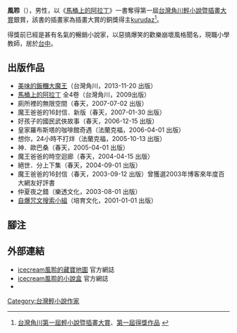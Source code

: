 {{Infobox writer 
| name         = 風聆
| image        = 
| imagesize    = 
| caption      = 
| original     = 
| kana         = 
| romaji       =  Fēng Líng
| zi           = 
| hao          = 
| birthname    = 
| pseudonym    = 
| birthdate    = 1974年
| birthplace   = 
| deathdate    = 
| deathplace   = 
| residence    =
| occupation   = [[教師|教師]]、[[作家|作家]]
| nationality  = {{ROC}}
| ethnicity    = 
| citizenship  = {{ROC}}
| education    = 
| alma_mater   = 
| period       = 2000年至今
| genre        = [[小說|小說]]
| subject      = 
| movement     = 
| notableworks = 馬桶上的阿拉丁
| parents      =
| spouse       = 
| partner      = 
| children     = 
| relatives    = 
| influences   = 
| influenced   = 
| awards       = [[台灣角川輕小說暨插畫大賞|台灣角川輕小說暨插畫大賞]] 銀賞
| signature    = 
| website      = http://icecream6.pixnet.net/blog
}}

'''風聆'''（{{bd|1974年||||catIdx=F風}}），男性，以《[[馬桶上的阿拉丁|馬桶上的阿拉丁]]》一書奪得第一屆[[台灣角川輕小說暨插畫大賞|台灣角川輕小說暨插畫大賞]]銀賞，該書的插畫家為插畫大賞的銅獎得主[[kurudaz|kurudaz]]<ref>[http://www.kadokawa.com.tw/lightnovel2008/ 台灣角川第一屆輕小說暨插畫大賞]、[http://www.kadokawa.com.tw/lightnovel2010/lightnovel2009.html 第一屆得獎作品] {{zh-tw}}</ref>。

得獎前已經是甚有名氣的暢銷小說家，以惡搞爆笑的歡樂崩壞風格聞名，現職小學教師，居於[[台中|台中]]。

== 出版作品 ==
*[[美味的飯糰大魔王|美味的飯糰大魔王]]（台灣角川，2013-11-20 出版）
*[[馬桶上的阿拉丁|馬桶上的阿拉丁]] 全4卷（台灣角川，2009出版）
*廁所裡的無限空間（春天，2007-07-02 出版）
*魔王爸爸的16封信．新版（春天，2007-01-30 出版）
*好孩子的國民武俠故事（春天，2006-12-15 出版）
*皇家羅布斯塔的咖啡館奇遇（法蘭克福，2006-04-01 出版）
*想你，24小時不打烊（法蘭克福，2005-10-13 出版）
*神．歐巴桑（春天，2005-04-01 出版）
*魔王爸爸的時空迴廊（春天，2004-04-15 出版）
*絕世．分上下集（春天，2004-09-01 出版）
*魔王爸爸的16封信（春天，2003-09-12 出版）曾獲選2003年博客來年度百大網友好評書
*仲夏夜之錯（樂透文化，2003-08-01 出版）
*[http://d123.net/page/7/772/index.htm 自爆咒文搜索小組]（培育文化，2001-01-01 出版）

== 腳注 ==
{{reflist}}

== 外部連結 ==
* [http://icecream6.pixnet.net/blog icecream風聆的藏寶地圖] 官方網誌 {{zh-tw}}
* [http://www.wretch.cc/blog/icecream icecream風聆的小說盒] 官方網誌 {{zh-tw}}
* {{Sinaweibo|memes3x2}}

{{角川華文輕小說徵稿活動}}

[[Category:台灣輕小說作家|Category:台灣輕小說作家]]
